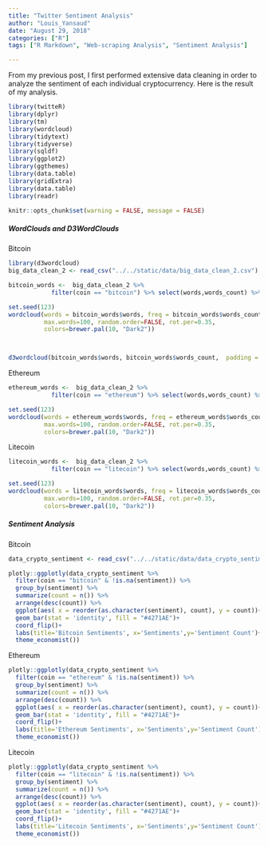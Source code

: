 ```yaml
---
title: "Twitter Sentiment Analysis"
author: "Louis_Yansaud"
date: "August 29, 2018"
categories: ["R"]
tags: ["R Markdown", "Web-scraping Analysis", "Sentiment Analysis"]

---
```


From my previous post, I first performed extensive data cleaning in order to analyze the sentiment of each individual cryptocurrency. Here is the result of my analysis.


```r
library(twitteR)
library(dplyr)
library(tm)
library(wordcloud)
library(tidytext)
library(tidyverse)
library(sqldf)
library(ggplot2)
library(ggthemes)
library(data.table)
library(gridExtra)
library(data.table)
library(readr)

knitr::opts_chunk$set(warning = FALSE, message = FALSE)

```

##### WordClouds and D3WordClouds

Bitcoin
```r
library(d3wordcloud)
big_data_clean_2 <- read_csv("../../static/data/big_data_clean_2.csv")

bitcoin_words <-  big_data_clean_2 %>%
            filter(coin == "bitcoin") %>% select(words,words_count) %>% arrange(desc(words_count))

set.seed(123)
wordcloud(words = bitcoin_words$words, freq = bitcoin_words$words_count, min.freq = 10,
          max.words=100, random.order=FALSE, rot.per=0.35, 
          colors=brewer.pal(10, "Dark2"))



d3wordcloud(bitcoin_words$words, bitcoin_words$words_count,  padding = 5,  width = "100%", height = "500px")
```

Ethereum 
```r
ethereum_words <-  big_data_clean_2 %>%
            filter(coin == "ethereum") %>% select(words,words_count) %>% arrange(desc(words_count))

set.seed(123)
wordcloud(words = ethereum_words$words, freq = ethereum_words$words_count, min.freq = 10,
          max.words=100, random.order=FALSE, rot.per=0.35, 
          colors=brewer.pal(10, "Dark2"))

```


Litecoin
```r
litecoin_words <-  big_data_clean_2 %>%
            filter(coin == "litecoin") %>% select(words,words_count) %>% arrange(desc(words_count))

set.seed(123)
wordcloud(words = litecoin_words$words, freq = litecoin_words$words_count, min.freq = 10,
          max.words=100, random.order=FALSE, rot.per=0.35, 
          colors=brewer.pal(10, "Dark2"))

```


##### Sentiment Analysis

Bitcoin
```r
data_crypto_sentiment <- read_csv("../../static/data/data_crypto_sentiment.csv")

plotly::ggplotly(data_crypto_sentiment %>%
  filter(coin == "bitcoin" & !is.na(sentiment)) %>%
  group_by(sentiment) %>%
  summarize(count = n()) %>%
  arrange(desc(count)) %>%
  ggplot(aes( x = reorder(as.character(sentiment), count), y = count))+
  geom_bar(stat = 'identity', fill = "#4271AE")+
  coord_flip()+
  labs(title='Bitcoin Sentiments', x='Sentiments',y='Sentiment Count')+
  theme_economist())
```

Ethereum
```r
plotly::ggplotly(data_crypto_sentiment %>%
  filter(coin == "ethereum" & !is.na(sentiment)) %>%
  group_by(sentiment) %>%
  summarize(count = n()) %>%
  arrange(desc(count)) %>%
  ggplot(aes( x = reorder(as.character(sentiment), count), y = count))+
  geom_bar(stat = 'identity', fill = "#4271AE")+
  coord_flip()+
  labs(title='Ethereum Sentiments', x='Sentiments',y='Sentiment Count')+
  theme_economist())
```


Litecoin
```r
plotly::ggplotly(data_crypto_sentiment %>%
  filter(coin == "litecoin" & !is.na(sentiment)) %>%
  group_by(sentiment) %>%
  summarize(count = n()) %>%
  arrange(desc(count)) %>%
  ggplot(aes( x = reorder(as.character(sentiment), count), y = count))+
  geom_bar(stat = 'identity', fill = "#4271AE")+
  coord_flip()+
  labs(title='Litecoin Sentiments', x='Sentiments',y='Sentiment Count')+
  theme_economist())
```